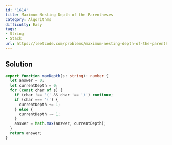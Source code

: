 ```yaml
---
id: '1614'
title: Maximum Nesting Depth of the Parentheses
category: Algorithms
difficulty: Easy
tags:
- String
- Stack
url: https://leetcode.com/problems/maximum-nesting-depth-of-the-parentheses
---
```


## Solution

```typescript filename="solution.ts" copy
export function maxDepth(s: string): number {
  let answer = 0;
  let currentDepth = 0;
  for (const char of s) {
    if (char !== '(' && char !== ')') continue;
    if (char === '(') {
      currentDepth += 1;
    } else {
      currentDepth -= 1;
    }
    answer = Math.max(answer, currentDepth);
  }
  return answer;
}
```

